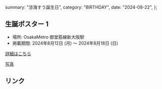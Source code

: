   summary: "涼海すう誕生日",
  category: "BIRTHDAY",
  date: "2024-08-22",
};

## 生誕ポスター 1

* 場所: OsakaMetro 御堂筋線新大阪駅
* 掲載期間: 2024年8月12日 (月) ～ 2024年8月18日 (日)

[詳細はこちら](https://x.com/su822takaneko/status/1822830370485862581)

[写真](https://x.com/su822takaneko/status/1824274840255447411)

## リンク

